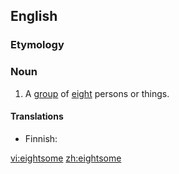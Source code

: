 ==English==

===Etymology===
{{suffix|eight|some}}

===Noun===
{{en-noun}}

# A [[group]] of [[eight]] persons or things.

====Translations====
{{trans-top|group of eight}}
* Finnish: {{t-|fi|kahdeksikko}}
{{trans-mid}}
{{trans-bottom}}

[[vi:eightsome]]
[[zh:eightsome]]